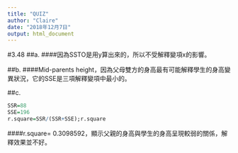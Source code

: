 ```yaml
---
title: "QUIZ"
author: "Claire"
date: "2018年12月7日"
output: html_document
---
```



#3.48
##a.
####因為SSTO是用y算出來的，所以不受解釋變項x的影響。

##b.
####Mid-parents height，因為父母雙方的身高最有可能解釋學生的身高變異狀況，它的SSE是三項解釋變項中最小的。

##c.
```r
SSR=88
SSE=196 
r.square=SSR/(SSR+SSE);r.square
```


####r.square= 0.3098592，顯示父親的身高與學生的身高呈現較弱的關係，解釋效果並不好。